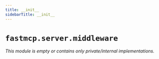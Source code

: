 ---
title: __init__
sidebarTitle: __init__
---

# `fastmcp.server.middleware`

*This module is empty or contains only private/internal implementations.*

